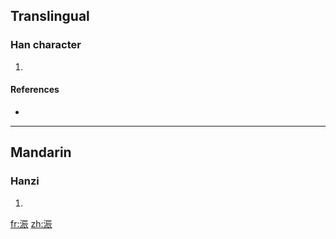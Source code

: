 ==Translingual==

===Han character===
{{Han char|rn=85|rad=水|as=07|sn=10|four=|canj=水一一女 (EMMV)}}

# {{defn|Han|sort=水07}}

====References====
* {{Han ref|kx=0625.040|dkj=17491|hdz=31620.030|uh=6D71|ud=28017}}

----

==Mandarin==

===Hanzi===
{{cmn-hanzi|pin=[[chún]] ([[chun2]]), [[qīn]] ([[qin1]])|wg=ch'un<sup>2</sup>, ch'in<sup>1</sup>}}

# {{defn|Mandarin|sort=水07}}

[[fr:浱]]
[[zh:浱]]